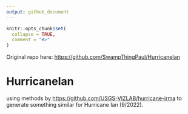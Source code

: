 ```yaml
---
output: github_document
---
```


<!-- README.md is generated from README.Rmd. Please edit that file -->

```r
knitr::opts_chunk$set(
  collapse = TRUE,
  comment = "#>"
)
```

Original repo here: [https://github.com/SwampThingPaul/HurricaneIan](https://github.com/SwampThingPaul/HurricaneIan)

# HurricaneIan

using methods by [https://github.com/USGS-VIZLAB/hurricane-irma](https://github.com/USGS-VIZLAB/hurricane-irma) to generate something similar for Hurricane Ian (9/2022).
